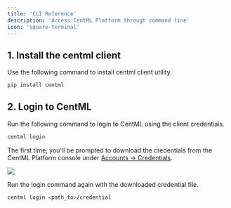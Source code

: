 ```yaml
---
title: 'CLI Reference'
description: 'Access CentML Platform through command line'
icon: 'square-terminal'
---
```


## 1. Install the centml client

Use the following command to install centml client utility.

```bash
pip install centml
```

## 2. Login to CentML

Run the following command to login to CentML using the client credentials.

```bash
centml login
```

The first time, you'll be prompted to download the credentials from the CentML Platform console under [Accounts -> Credentials](https://app.centml.com/user/credentials).

<Frame>
    <img src="/images/credentials.png" style={{ borderRadius: '0.5rem' }} />
</Frame>

Run the login command again with the downloaded credential file.

```bash
centml login <path_to>/credential
```
